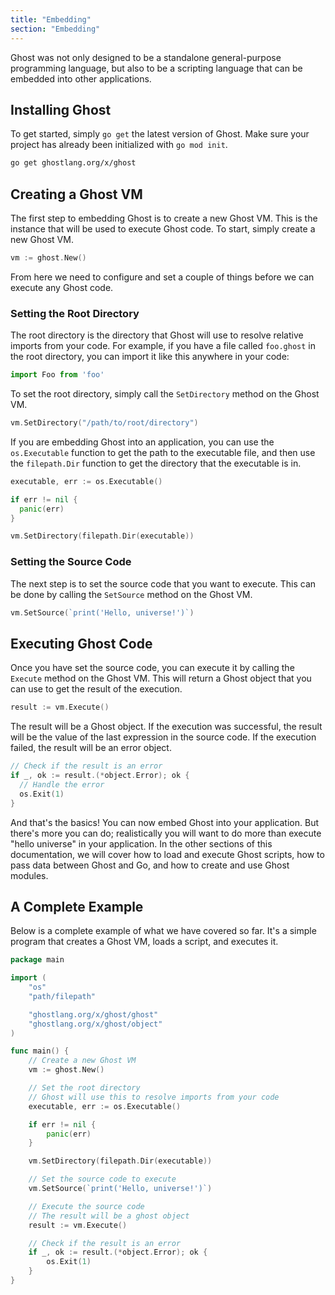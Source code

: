 ```yaml
---
title: "Embedding"
section: "Embedding"
---
```


Ghost was not only designed to be a standalone general-purpose programming language, but also to be a scripting language that can be embedded into other applications.

## Installing Ghost
To get started, simply `go get` the latest version of Ghost. Make sure your project has already been initialized with `go mod init`.

```bash
go get ghostlang.org/x/ghost
```

## Creating a Ghost VM
The first step to embedding Ghost is to create a new Ghost VM. This is the instance that will be used to execute Ghost code. To start, simply create a new Ghost VM.

```go
vm := ghost.New()
```

From here we need to configure and set a couple of things before we can execute any Ghost code.

### Setting the Root Directory
The root directory is the directory that Ghost will use to resolve relative imports from your code. For example, if you have a file called `foo.ghost` in the root directory, you can import it like this anywhere in your code:

```typescript
import Foo from 'foo'
```

To set the root directory, simply call the `SetDirectory` method on the Ghost VM.

```go
vm.SetDirectory("/path/to/root/directory")
```

If you are embedding Ghost into an application, you can use the `os.Executable` function to get the path to the executable file, and then use the `filepath.Dir` function to get the directory that the executable is in.

```go
executable, err := os.Executable()

if err != nil {
  panic(err)
}

vm.SetDirectory(filepath.Dir(executable))
```

### Setting the Source Code
The next step is to set the source code that you want to execute. This can be done by calling the `SetSource` method on the Ghost VM.

```go
vm.SetSource(`print('Hello, universe!')`)
```

## Executing Ghost Code
Once you have set the source code, you can execute it by calling the `Execute` method on the Ghost VM. This will return a Ghost object that you can use to get the result of the execution.

```go
result := vm.Execute()
```

The result will be a Ghost object. If the execution was successful, the result will be the value of the last expression in the source code. If the execution failed, the result will be an error object.

```go
// Check if the result is an error
if _, ok := result.(*object.Error); ok {
  // Handle the error
  os.Exit(1)
}
```

And that's the basics! You can now embed Ghost into your application. But there's more you can do; realistically you will want to do more than execute "hello universe" in your application. In the other sections of this documentation, we will cover how to load and execute Ghost scripts, how to pass data between Ghost and Go, and how to create and use Ghost modules.

## A Complete Example
Below is a complete example of what we have covered so far. It's a simple program that creates a Ghost VM, loads a script, and executes it.

```go
package main

import (
	"os"
	"path/filepath"

	"ghostlang.org/x/ghost/ghost"
	"ghostlang.org/x/ghost/object"
)

func main() {
	// Create a new Ghost VM
	vm := ghost.New()

	// Set the root directory
	// Ghost will use this to resolve imports from your code
	executable, err := os.Executable()

	if err != nil {
		panic(err)
	}

	vm.SetDirectory(filepath.Dir(executable))

	// Set the source code to execute
	vm.SetSource(`print('Hello, universe!')`)

	// Execute the source code
	// The result will be a ghost object
	result := vm.Execute()

	// Check if the result is an error
	if _, ok := result.(*object.Error); ok {
		os.Exit(1)
	}
}
```